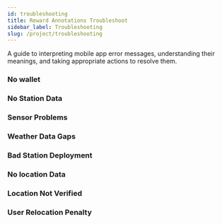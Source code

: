 ```yaml
---
id: troubleshooting
title: Reward Annotations Troubleshoot
sidebar_label: Troubleshooting
slug: /project/troubleshooting
---
```


A guide to interpreting mobile app error messages, understanding their meanings, and taking appropriate actions to resolve them.

### No wallet


### No Station Data 

### Sensor Problems

### Weather Data Gaps

### Bad Station Deployment

### No location Data

### Location Not Verified


### User Relocation Penalty